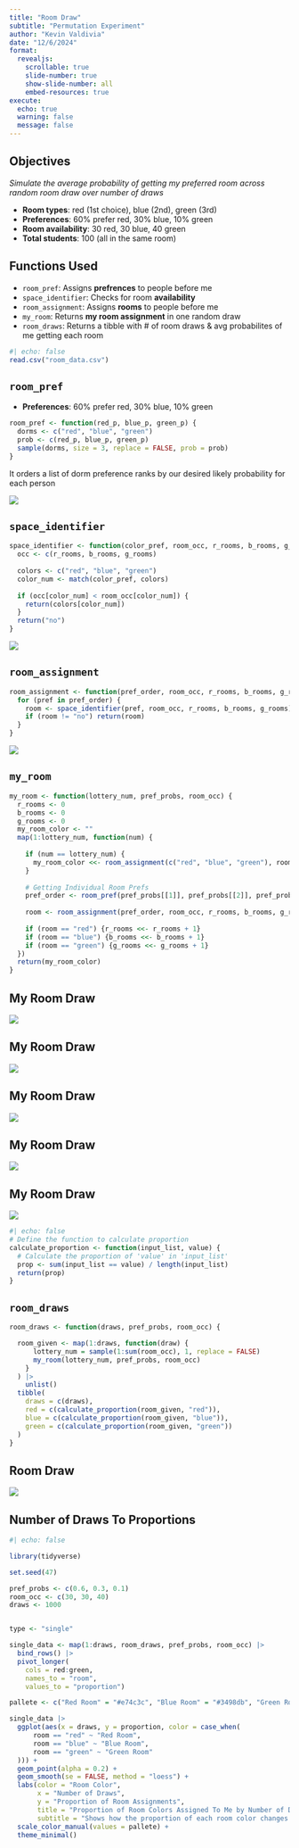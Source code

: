 ```yaml
---
title: "Room Draw"
subtitle: "Permutation Experiment"
author: "Kevin Valdivia"
date: "12/6/2024"
format:
  revealjs:
    scrollable: true
    slide-number: true
    show-slide-number: all
    embed-resources: true
execute:
  echo: true
  warning: false
  message: false
---
```


## Objectives

*Simulate the average probability of getting my preferred room across random room draw over number of draws*

* **Room types**: red (1st choice), blue (2nd), green (3rd)
* **Preferences**: 60% prefer red, 30% blue, 10% green
* **Room availability**: 30 red, 30 blue, 40 green
* **Total students**: 100 (all in the same room)  

## Functions Used

* `room_pref`: Assigns **prefrences** to people before me
* `space_identifier`: Checks for room **availability**
* `room_assignment`: Assigns **rooms** to people before me
* `my_room`: Returns **my room assignment** in one random draw
* `room_draws`: Returns a tibble with # of room draws & avg probabilites of me getting each room

```r
#| echo: false
read.csv("room_data.csv")
```

## `room_pref`

* **Preferences**: 60% prefer red, 30% blue, 10% green

```r
room_pref <- function(red_p, blue_p, green_p) {
  dorms <- c("red", "blue", "green")
  prob <- c(red_p, blue_p, green_p)
  sample(dorms, size = 3, replace = FALSE, prob = prob)
}
```

It orders a list of dorm preference ranks by our desired likely probability for each person

![](room_pref.jpg)

## `space_identifier`

```r
space_identifier <- function(color_pref, room_occ, r_rooms, b_rooms, g_rooms) {
  occ <- c(r_rooms, b_rooms, g_rooms)
  
  colors <- c("red", "blue", "green")
  color_num <- match(color_pref, colors)
  
  if (occ[color_num] < room_occ[color_num]) {
    return(colors[color_num])
  }
  return("no")
}
```

![](space_identifier.jpg)

## `room_assignment`

```r
room_assignment <- function(pref_order, room_occ, r_rooms, b_rooms, g_rooms) {
  for (pref in pref_order) {
    room <- space_identifier(pref, room_occ, r_rooms, b_rooms, g_rooms)
    if (room != "no") return(room)
  }
}
```

![](room_assignment.jpg)

## `my_room`

```r
my_room <- function(lottery_num, pref_probs, room_occ) {
  r_rooms <- 0
  b_rooms <- 0
  g_rooms <- 0
  my_room_color <- ""
  map(1:lottery_num, function(num) {
    
    if (num == lottery_num) {
      my_room_color <<- room_assignment(c("red", "blue", "green"), room_occ, r_rooms, b_rooms, g_rooms)
    }
    
    # Getting Individual Room Prefs
    pref_order <- room_pref(pref_probs[[1]], pref_probs[[2]], pref_probs[[3]])
    
    room <- room_assignment(pref_order, room_occ, r_rooms, b_rooms, g_rooms)
    
    if (room == "red") {r_rooms <<- r_rooms + 1}
    if (room == "blue") {b_rooms <<- b_rooms + 1}
    if (room == "green") {g_rooms <<- g_rooms + 1}
  })
  return(my_room_color)
}
```


## My Room Draw 
![](room_draw_2.jpg)

## My Room Draw 
![](room_draw_3.jpg)

## My Room Draw 
![](room_draw_4.jpg)

## My Room Draw 
![](room_draw_5.jpg)

## My Room Draw 
![](room_draw_6.jpg)



```r
#| echo: false
# Define the function to calculate proportion
calculate_proportion <- function(input_list, value) {
  # Calculate the proportion of 'value' in 'input_list'
  prop <- sum(input_list == value) / length(input_list)
  return(prop)
}
```

## `room_draws`

```r
room_draws <- function(draws, pref_probs, room_occ) {

  room_given <- map(1:draws, function(draw) {
      lottery_num = sample(1:sum(room_occ), 1, replace = FALSE)
      my_room(lottery_num, pref_probs, room_occ) 
    }
  ) |> 
    unlist()
  tibble(
    draws = c(draws),
    red = c(calculate_proportion(room_given, "red")),
    blue = c(calculate_proportion(room_given, "blue")),
    green = c(calculate_proportion(room_given, "green"))
  )
}
```


## Room Draw
![](room_draw.jpg)


## Number of Draws To Proportions

```r
#| echo: false

library(tidyverse)

set.seed(47)

pref_probs <- c(0.6, 0.3, 0.1)
room_occ <- c(30, 30, 40)
draws <- 1000


type <- "single"

single_data <- map(1:draws, room_draws, pref_probs, room_occ) |> 
  bind_rows() |> 
  pivot_longer(
    cols = red:green,
    names_to = "room",
    values_to = "proportion")

pallete <- c("Red Room" = "#e74c3c", "Blue Room" = "#3498db", "Green Room" = "#2ecc71")

single_data |> 
  ggplot(aes(x = draws, y = proportion, color = case_when(
      room == "red" ~ "Red Room",
      room == "blue" ~ "Blue Room",
      room == "green" ~ "Green Room"
  ))) +
  geom_point(alpha = 0.2) +
  geom_smooth(se = FALSE, method = "loess") +
  labs(color = "Room Color",
       x = "Number of Draws",
       y = "Proportion of Room Assignments",
       title = "Proportion of Room Colors Assigned To Me by Number of Draws",
       subtitle = "Shows how the proportion of each room color changes as more draws are made") +
  scale_color_manual(values = pallete) +
  theme_minimal()

```
